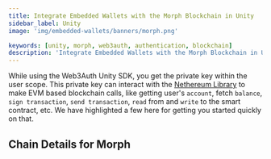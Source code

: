 ```yaml
---
title: Integrate Embedded Wallets with the Morph Blockchain in Unity
sidebar_label: Unity
image: 'img/embedded-wallets/banners/morph.png'

keywords: [unity, morph, web3auth, authentication, blockchain]
description: 'Integrate Embedded Wallets with the Morph Blockchain in Unity | Embedded Wallets'
---
```



While using the Web3Auth Unity SDK, you get the private key within the user scope. This private key can interact with the [Nethereum Library](https://nethereum.com/) to make EVM based blockchain calls, like getting user's `account`, fetch `balance`, `sign transaction`, `send transaction`, `read` from and `write` to the smart contract, etc. We have highlighted a few here for getting you started quickly on that.

## Chain Details for Morph

<ChainDetailsMorph />

<EVMInteraction />
